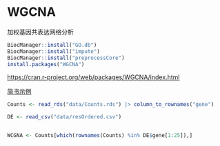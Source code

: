 # WGCNA

加权基因共表达网络分析

```r
BiocManager::install("GO.db")
BiocManager::install("impute")
BiocManager::install("preprocessCore")
install.packages("WGCNA")
```

<https://cran.r-project.org/web/packages/WGCNA/index.html>

[简书示例](https://www.jianshu.com/p/e9cc3f43441d)

```r
Counts <- read_rds("data/Counts.rds") |> column_to_rownames("gene")

DE <- read_csv("data/resOrdered.csv")


WCGNA <- Counts[which(rownames(Counts) %in% DE$gene[1:25]),]
```
